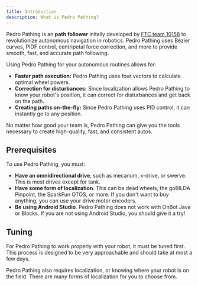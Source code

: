 ```yaml
---
title: Introduction
description: What is Pedro Pathing?
---
```


Pedro Pathing is an **path follower** initally developed by [FTC
team 10158](https://ftcscout.org/teams/10158?season=2023) to revolutionize
autonomous navigation in robotics. Pedro Pathing uses Bézier curves, PIDF
control, centripetal force correction, and more to provide smooth, fast, and
accurate path following.

Using Pedro Pathing for your autonomous routines allows for:

- **Faster path execution:** Pedro Pathing uses four vectors to calculate
optimal wheel powers.
- **Correction for disturbances:** Since localization allows Pedro Pathing
to know your robot's position, it can correct for disturbances and get back
on the path.
- **Creating paths on-the-fly:** Since Pedro Pathing uses PID control, it
can instantly go to any position.

No matter how good your team is, Pedro Pathing can give you the tools
necessary to create high-quality, fast, and consistent autos.

## Prerequisites

To use Pedro Pathing, you must:

- **Have an omnidirectional drive**, such as mecanum, x-drive, or swerve.
This is most drives except for tank.
- **Have some form of localization**. This can be dead wheels, the goBILDA
Pinpoint,
the SparkFun OTOS, or more. If you don't want to buy anything, you can use
your drive motor encoders.
- **Be using Android Studio**. Pedro Pathing does not work with OnBot Java
or Blocks. If you are not using Android Studio, you should give it a try!

## Tuning

For Pedro Pathing to work properly with your robot, it must be tuned first.
This process is designed to be very approachable and should take at most a
few days.

Pedro Pathing also requires localization, or knowing where your robot is on
the field. There are many forms of localization for you to choose from.